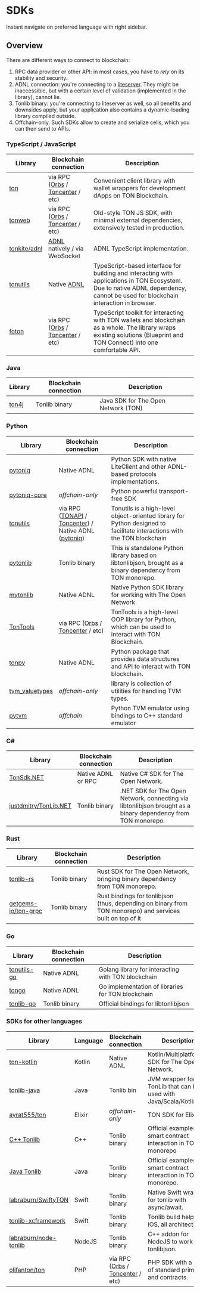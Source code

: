 # SDKs

Instant navigate on preferred language with right sidebar.

## Overview

There are different ways to connect to blockchain:
1. RPC data provider or other API: in most cases, you have to *rely* on its stability and security.
2. ADNL connection: you're connecting to a [liteserver](/participate/run-nodes/liteserver). They might be inaccessible, but with a certain level of validation (implemented in the library), cannot lie.
3. Tonlib binary: you're connecting to liteserver as well, so all benefits and downsides apply, but your application also contains a dynamic-loading library compiled outside.
4. Offchain-only. Such SDKs allow to create and serialize cells, which you can then send to APIs.


### TypeScript / JavaScript

| Library |	Blockchain connection |	Description |
|---------|------------------|--------------|
|[ton](https://github.com/ton-org/ton)|via RPC ([Orbs](https://www.orbs.com/ton-access/) / [Toncenter](https://toncenter.com/api/v2/) / etc)|Convenient client library with wallet wrappers for development dApps on TON Blockchain.|
|[tonweb](https://github.com/toncenter/tonweb)|via RPC ([Orbs](https://www.orbs.com/ton-access/) / [Toncenter](https://toncenter.com/api/v2/) / etc)|Old-style TON JS SDK, with minimal external dependencies, extensively tested in production.|
|[tonkite/adnl](https://github.com/tonkite/adnl)|[ADNL](/develop/network/adnl-tcp) natively / via WebSocket| ADNL TypeScript implementation. |
|[tonutils](https://github.com/thekiba/tonutils)|Native [ADNL](/develop/network/adnl-tcp)| TypeScript-based interface for building and interacting with applications in TON Ecosystem. Due to native ADNL dependency, cannot be used for blockchain interaction in browser.|
|[foton](https://foton.sh/)|via RPC ([Orbs](https://www.orbs.com/ton-access/) / [Toncenter](https://toncenter.com/api/v2/) / etc)|TypeScript toolkit for interacting with TON wallets and blockchain as a whole. The library wraps existing solutions (Blueprint and TON Connect) into one comfortable API.|

### Java
| Library |	Blockchain connection |	Description |
|---------|------------------|--------------|
| [ton4j](https://github.com/neodix42/ton4j) | Tonlib binary | Java SDK for The Open Network (TON) |


### Python

<!-- tonsdk dropped due to invalid cells serialization, it is deprecated now -->

| Library |	Blockchain connection |	Description |
|---------|------------------|--------------|
|[pytoniq](https://github.com/yungwine/pytoniq) |Native ADNL| Python SDK with native LiteClient and other ADNL-based protocols implementations. |
|[pytoniq-core](https://github.com/yungwine/pytoniq-core) |	*offchain-only* | Python powerful transport-free SDK |
|[tonutils](https://github.com/nessshon/tonutils) |	via RPC ([TONAPI](https://tonapi.io/api-v2) / [Toncenter](https://toncenter.com/api/v3/)) / Native ADNL ([pytoniq](https://github.com/yungwine/pytoniq))| Tonutils is a high-level object-oriented library for Python designed to facilitate interactions with the TON blockchain |
|[pytonlib](https://github.com/toncenter/pytonlib)|Tonlib binary| This is standalone Python library based on libtonlibjson, brought as a binary dependency from TON monorepo. |
|[mytonlib](https://github.com/igroman787/mytonlib)|Native ADNL| Native Python SDK library for working with The Open Network |
|[TonTools](https://github.com/yungwine/TonTools)|via RPC ([Orbs](https://www.orbs.com/ton-access/) / [Toncenter](https://toncenter.com/api/v2/) / etc)|TonTools is a high-level OOP library for Python, which can be used to interact with TON Blockchain.|
|[tonpy](https://github.com/disintar/tonpy)|Native ADNL| Python package that provides data structures and API to interact with TON blockchain. |
|[tvm_valuetypes](https://github.com/toncenter/tvm_valuetypes)|*offchain-only*| library is collection of utilities for handling TVM types. |
|[pytvm](https://github.com/yungwine/pytvm) | *offchain* | Python TVM emulator using bindings to C++ standard emulator |


### C#

| Library |	Blockchain connection |	Description |
|---------|------------------|--------------|
|[TonSdk.NET](https://github.com/continuation-team/TonSdk.NET)|Native ADNL or RPC|Native C# SDK for The Open Network. |
|[justdmitry/TonLib.NET](https://github.com/justdmitry/TonLib.NET) |Tonlib binary|.NET SDK for The Open Network, connecting via libtonlibjson brought as a binary dependency from TON monorepo.|


### Rust

| Library |	Blockchain connection |	Description |
|---------|------------------|--------------|
|[tonlib-rs](https://github.com/ston-fi/tonlib-rs)|Tonlib binary| Rust SDK for The Open Network, bringing binary dependency from TON monorepo.|
|[getgems-io/ton-grpc](https://github.com/getgems-io/ton-grpc)|Tonlib binary| Rust bindings for tonlibjson (thus, depending on binary from TON monorepo) and services built on top of it |


### Go

| Library |	Blockchain connection |	Description |
|---------|------------------|--------------|
|[tonutils-go](https://github.com/xssnick/tonutils-go)|Native ADNL|Golang library for interacting with TON blockchain|
|[tongo](https://github.com/tonkeeper/tongo)|Native ADNL|Go implementation of libraries for TON blockchain|
|[tonlib-go](https://github.com/ton-blockchain/tonlib-go)|Tonlib binary|Official bindings for libtonlibjson|


### SDKs for other languages

| Library |	Language |	Blockchain connection |	Description |
|---------|----------|-------|--------------|
|[ton-kotlin](https://github.com/ton-community/ton-kotlin)|Kotlin|Native ADNL |Kotlin/Multiplatform SDK for The Open Network.|
|[tonlib-java](https://github.com/ton-blockchain/tonlib-java)	| Java |	Tonlib bin	 | JVM wrapper for TonLib that can be used with Java/Scala/Kotlin/etc.|
|[ayrat555/ton](https://github.com/ayrat555/ton) | Elixir | *offchain-only* | TON SDK for Elixir.|
|[C++ Tonlib](https://github.com/ton-blockchain/ton/tree/master/example/cpp)|C++|Tonlib binary|Official examples on smart contract interaction in TON monorepo|.
|[Java Tonlib](https://github.com/ton-blockchain/tonlib-java)|Java|Tonlib binary|Official examples on smart contract interaction in TON monorepo.|
|[labraburn/SwiftyTON](https://github.com/labraburn/SwiftyTON)|Swift|Tonlib binary|Native Swift wrapper for tonlib with async/await.|
|[tonlib-xcframework](https://github.com/labraburn/tonlib-xcframework)|Swift|Tonlib binary|Tonlib build helper for iOS, all architectures.|
|[labraburn/node-tonlib](https://github.com/labraburn/node-tonlib)|NodeJS|Tonlib binary|C++ addon for NodeJS to work with tonlibjson.|
|[olifanton/ton](https://github.com/olifanton/ton)|PHP|via RPC ([Orbs](https://www.orbs.com/ton-access/) / [Toncenter](https://toncenter.com/api/v2/) / etc)|PHP SDK with a set of standard primitives and contracts.|
